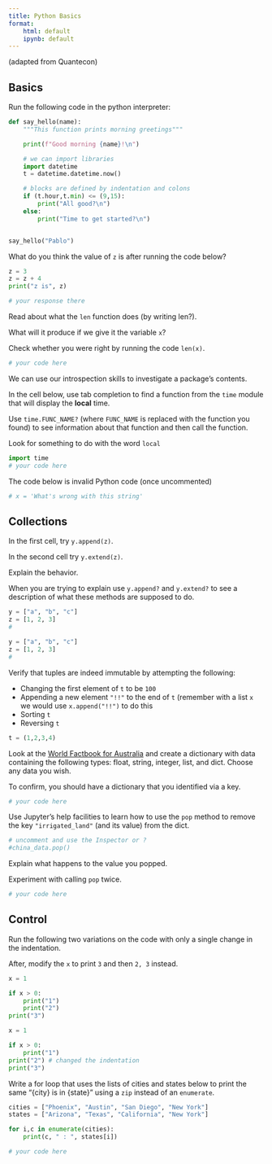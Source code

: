 ```yaml
---
title: Python Basics
format: 
    html: default
    ipynb: default
---
```


(adapted from Quantecon)


## Basics

::: {#exr-python-main}

Run the following code in the python interpreter:

```python
def say_hello(name):
    """This function prints morning greetings"""

    print(f"Good morning {name}!\n")

    # we can import libraries
    import datetime
    t = datetime.datetime.now()

    # blocks are defined by indentation and colons
    if (t.hour,t.min) <= (9,15):
        print("All good?\n")
    else:
        print("Time to get started?\n")


say_hello("Pablo")
```

:::


::: {#exr-python-main}

What do you think the value of `z` is after running the code below?

```python
z = 3
z = z + 4
print("z is", z)
```

:::

```python
# your response there
```

::: {#exr-python-main}

Read about what the `len` function does (by writing len?).

What will it produce if we give it the variable `x`?

Check whether you were right by running the code `len(x)`.
:::

```python
# your code here
```

::: {#exr-python-main}

We can use our introspection skills to investigate a package’s contents.

In the cell below, use tab completion to find a function from the `time`
module that will display the **local** time.

Use `time.FUNC_NAME?` (where `FUNC_NAME` is replaced with the
function you found) to see information about that function and
then call the function.

Look for something to do with the word `local`

:::

```python
import time
# your code here
```

::: {#exr-python-main}

The code below is invalid Python code (once uncommented)

:::

```python
# x = 'What's wrong with this string'
```

## Collections

::: {#exr-python-main}
In the first cell, try `y.append(z)`.

In the second cell try `y.extend(z)`.

Explain the behavior.

When you are trying to explain use `y.append?` and `y.extend?` to
see a description of what these methods are supposed to do.

:::

```python
y = ["a", "b", "c"]
z = [1, 2, 3]
# 
```

```python
y = ["a", "b", "c"]
z = [1, 2, 3]
# 
```

::: {#exr-python-main}

Verify that tuples are indeed immutable by attempting the following:

- Changing the first element of `t` to be `100`  
- Appending a new element `"!!"` to the end of `t` (remember with a
  list `x` we would use `x.append("!!")` to do this  
- Sorting `t`  
- Reversing `t` 

:::

```python
t = (1,2,3,4)
```

::: {#exr-python-main}

Look at the [World Factbook for Australia](https://www.cia.gov/the-world-factbook/countries/australia)
and create a dictionary with data containing the following types:
float, string, integer, list, and dict.  Choose any data you wish.

To confirm, you should have a dictionary that you identified via a key.
:::

```python
# your code here
```

::: {#exr-python-main}
Use Jupyter’s help facilities to learn how to use the `pop` method to
remove the key `"irrigated_land"` (and its value) from the dict.
:::

```python
# uncomment and use the Inspector or ?
#china_data.pop()
```



::: {#exr-python-main}

Explain what happens to the value you popped.

Experiment with calling `pop` twice.

:::

```python
# your code here
```


## Control

::: {#exr-python-main}

Run the following two variations on the code with only a single change in the indentation.

After, modify the `x` to print `3` and then `2, 3` instead.

:::


```python
x = 1

if x > 0:
    print("1")
    print("2")
print("3")
```

```python
x = 1

if x > 0:
    print("1")
print("2") # changed the indentation
print("3")
```


::: {#exr-python-main}

Write a for loop that uses the lists of cities
and states below to print the same “{city} is in {state}” using
a `zip` instead of an `enumerate`.

:::

```python
cities = ["Phoenix", "Austin", "San Diego", "New York"]
states = ["Arizona", "Texas", "California", "New York"]
```

```python
for i,c in enumerate(cities):
    print(c, " : ", states[i])
```

```python
# your code here
```
